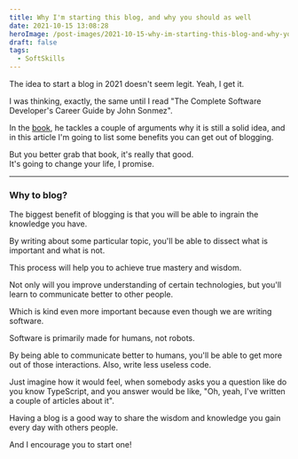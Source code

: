 ```yaml
---
title: Why I'm starting this blog, and why you should as well
date: 2021-10-15 13:08:28
heroImage: /post-images/2021-10-15-why-im-starting-this-blog-and-why-you-should-as-well.webp
draft: false
tags:
  - SoftSkills
---
```


The idea to start a blog in 2021 doesn't seem legit. Yeah, I get it.

I was thinking, exactly, the same until I read "The Complete Software Developer's Career Guide by John Sonmez".

In the [book](https://www.amazon.com/Complete-Software-Developers-Career-Guide-ebook/dp/B073X6GNJ1), he tackles a couple of arguments why it is still a solid idea, and in this article I'm going to list some benefits you can get out of blogging.

But you better grab that book, it's really that good.  
It's going to change your life, I promise.

---

### Why to blog?

The biggest benefit of blogging is that you will be able to ingrain the knowledge you have.

By writing about some particular topic, you'll be able to dissect what is important and what is not.

This process will help you to achieve true mastery and wisdom.

Not only will you improve understanding of certain technologies, but you'll learn to communicate better to other people.

Which is kind even more important because even though we are writing software.

Software is primarily made for humans, not robots.

By being able to communicate better to humans, you'll be able to get more out of those interactions. Also, write less useless code.

Just imagine how it would feel, when somebody asks you a question like do you know TypeScript, and you answer would be like, "Oh, yeah, I've written a couple of articles about it".

Having a blog is a good way to share the wisdom and knowledge you gain every day with others people.

And I encourage you to start one!
